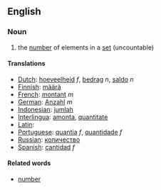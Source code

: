 ==English==

===Noun===
# the [[number]] of elements in a [[set]] (uncountable)

====Translations====
*[[Dutch]]: [[hoeveelheid]] ''f'', [[bedrag]] ''n'', [[saldo]] ''n''
*[[Finnish]]: [[määrä]]
*[[French]]: [[montant]] ''m''
*[[German]]: [[Anzahl]] ''m''
*[[Indonesian]]: [[jumlah]]
*[[Interlingua]]: [[amonta]], [[quantitate]]
*[[Latin]]: [[]]
*[[Portuguese]]: [[quantia]] ''f'', [[quantidade]] ''f''
*[[Russian]]: [[количество]]
*[[Spanish]]: [[cantidad]] ''f''

====Related words====
*[[number]]